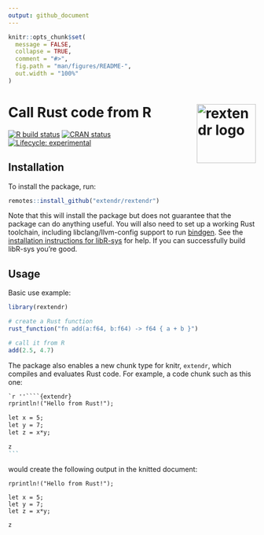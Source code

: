 ```yaml
---
output: github_document
---
```


<!-- README.md is generated from README.Rmd. Please edit that file -->

```r
knitr::opts_chunk$set(
  message = FALSE,
  collapse = TRUE,
  comment = "#>",
  fig.path = "man/figures/README-",
  out.width = "100%"
)
```

# Call Rust code from R <img width="120px" alt="rextendr logo" align="right" src="man/figures/rextendr-logo.png">

<!-- badges: start -->
[![R build
status](https://github.com/extendr/rextendr/workflows/R-CMD-check/badge.svg)](https://github.com/extendr/rextendr/actions)
[![CRAN status](https://www.r-pkg.org/badges/version/rextendr)](https://CRAN.R-project.org/package=rextendr)
[![Lifecycle: experimental](https://img.shields.io/badge/lifecycle-experimental-orange.svg)](https://www.tidyverse.org/lifecycle/#experimental)
<!-- badges: end -->

## Installation

To install the package, run:
```r
remotes::install_github("extendr/rextendr")
```

Note that this will install the package but does not guarantee that the package can do anything useful. You will also need to set up a working Rust toolchain, including libclang/llvm-config support to run [bindgen](https://rust-lang.github.io/rust-bindgen/). See the [installation instructions for libR-sys](https://github.com/extendr/libR-sys) for help. If you can successfully build libR-sys you're good.

## Usage

Basic use example:

```r
library(rextendr)

# create a Rust function
rust_function("fn add(a:f64, b:f64) -> f64 { a + b }")

# call it from R
add(2.5, 4.7)
```

The package also enables a new chunk type for knitr, `extendr`, which compiles and evaluates Rust code. For example, a code chunk such as this one:
````markdown
`r ''````{extendr}
rprintln!("Hello from Rust!");

let x = 5;
let y = 7;
let z = x*y;

z
```
````
would create the following output in the knitted document:
```extendr
rprintln!("Hello from Rust!");

let x = 5;
let y = 7;
let z = x*y;

z
```
